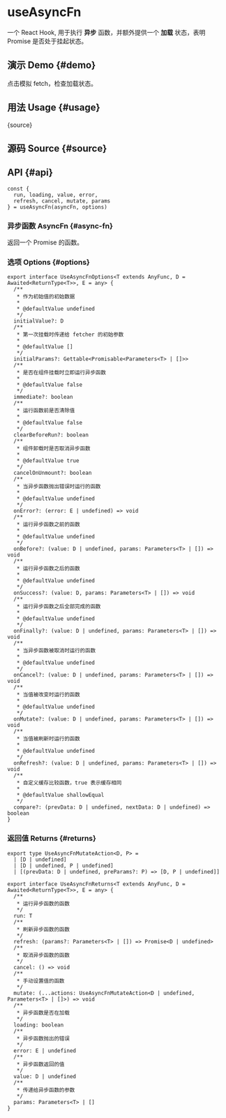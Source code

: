 # useAsyncFn


<HooksType category="Utilities" />

一个 React Hook, 用于执行 **异步** 函数，并额外提供一个 **加载** 状态，表明 Promise 是否处于挂起状态。

## 演示 Demo \{#demo}

点击模拟 fetch，检查加载状态。


<App />

## 用法 Usage \{#usage}


<RawCode>{source}</RawCode>

## 源码 Source \{#source}


<Source />

## API \{#api}

```tsx
const {
  run, loading, value, error,
  refresh, cancel, mutate, params
} = useAsyncFn(asyncFn, options)
```

### 异步函数 AsyncFn \{#async-fn}

返回一个 Promise 的函数。

### 选项 Options \{#options}

```tsx
export interface UseAsyncFnOptions<T extends AnyFunc, D = Awaited<ReturnType<T>>, E = any> {
  /**
   * 作为初始值的初始数据
   *
   * @defaultValue undefined
   */
  initialValue?: D
  /**
   * 第一次挂载时传递给 fetcher 的初始参数
   *
   * @defaultValue []
   */
  initialParams?: Gettable<Promisable<Parameters<T> | []>>
  /**
   * 是否在组件挂载时立即运行异步函数
   *
   * @defaultValue false
   */
  immediate?: boolean
  /**
   * 运行函数前是否清除值
   *
   * @defaultValue false
   */
  clearBeforeRun?: boolean
  /**
   * 组件卸载时是否取消异步函数
   *
   * @defaultValue true
   */
  cancelOnUnmount?: boolean
  /**
   * 当异步函数抛出错误时运行的函数
   *
   * @defaultValue undefined
   */
  onError?: (error: E | undefined) => void
  /**
   * 运行异步函数之前的函数
   *
   * @defaultValue undefined
   */
  onBefore?: (value: D | undefined, params: Parameters<T> | []) => void
  /**
   * 运行异步函数之后的函数
   *
   * @defaultValue undefined
   */
  onSuccess?: (value: D, params: Parameters<T> | []) => void
  /**
   * 运行异步函数之后全部完成的函数
   *
   * @defaultValue undefined
   */
  onFinally?: (value: D | undefined, params: Parameters<T> | []) => void
  /**
   * 当异步函数被取消时运行的函数
   *
   * @defaultValue undefined
   */
  onCancel?: (value: D | undefined, params: Parameters<T> | []) => void
  /**
   * 当值被改变时运行的函数
   *
   * @defaultValue undefined
   */
  onMutate?: (value: D | undefined, params: Parameters<T> | []) => void
  /**
   * 当值被刷新时运行的函数
   *
   * @defaultValue undefined
   */
  onRefresh?: (value: D | undefined, params: Parameters<T> | []) => void
  /**
   * 自定义缓存比较函数，true 表示缓存相同
   *
   * @defaultValue shallowEqual
   */
  compare?: (prevData: D | undefined, nextData: D | undefined) => boolean
}
```

### 返回值 Returns \{#returns}

```tsx
export type UseAsyncFnMutateAction<D, P> =
  | [D | undefined]
  | [D | undefined, P | undefined]
  | [(prevData: D | undefined, preParams?: P) => [D, P | undefined]]

export interface UseAsyncFnReturns<T extends AnyFunc, D = Awaited<ReturnType<T>>, E = any> {
  /**
   * 运行异步函数的函数
   */
  run: T
  /**
   * 刷新异步函数的函数
   */
  refresh: (params?: Parameters<T> | []) => Promise<D | undefined>
  /**
   * 取消异步函数的函数
   */
  cancel: () => void
  /**
   * 手动设置值的函数
   */
  mutate: (...actions: UseAsyncFnMutateAction<D | undefined, Parameters<T> | []>) => void
  /**
   * 异步函数是否在加载
   */
  loading: boolean
  /**
   * 异步函数抛出的错误
   */
  error: E | undefined
  /**
   * 异步函数返回的值
   */
  value: D | undefined
  /**
   * 传递给异步函数的参数
   */
  params: Parameters<T> | []
}
```
